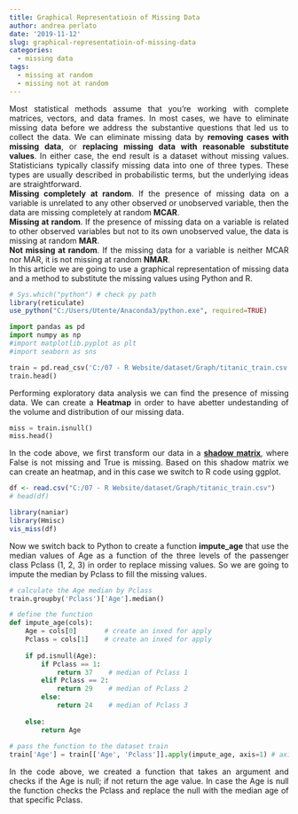 ```yaml
---
title: Graphical Representatioin of Missing Data
author: andrea perlato
date: '2019-11-12'
slug: graphical-representatioin-of-missing-data
categories:
  - missing data
tags:
  - missing at random
  - missing not at random
---
```


<style>
body {
text-align: justify}
</style>

Most statistical methods assume that you’re working with complete matrices, vectors, and data frames. In most cases, we have to eliminate missing data before we address the substantive questions that led us to collect the data. We can eliminate missing data by **removing cases with missing data**, or **replacing missing data with reasonable substitute values**. In either case, the end result is a dataset without missing values.
Statisticians typically classify missing data into one of three types. These types are usually described in probabilistic terms, but the underlying ideas are straightforward. </br>
**Missing completely at random**. If the presence of missing data on a variable is unrelated to any other observed or unobserved variable, then the data are missing completely at random **MCAR**. </br>
**Missing at random**. If the presence of missing data on a variable is related to other observed variables but not to its own unobserved value, the data is missing at random **MAR**. </br>
**Not missing at random**. If the missing data for a variable is neither MCAR nor MAR, it is not missing at random **NMAR**. </br>
In this article we are going to use a graphical representation of missing data and a method to substitute the missing values using Python and R.

```r
# Sys.which("python") # check py path
library(reticulate)
use_python("C:/Users/Utente/Anaconda3/python.exe", required=TRUE)

```

```python
import pandas as pd
import numpy as np
#import matplotlib.pyplot as plt
#import seaborn as sns

train = pd.read_csv('C:/07 - R Website/dataset/Graph/titanic_train.csv')
train.head()

```

Performing exploratory data analysis we can find the presence of missing data. We can create a **Heatmap** in order to have abetter undestanding of the volume and distribution of our missing data.

```python
miss = train.isnull()
miss.head()

```

In the code above, we first transform our data in a [**shadow matrix**](https://www.ncbi.nlm.nih.gov/pmc/articles/PMC4701517/), where False is not missing and True is missing. Based on this shadow matrix we can create an heatmap, and in this case we switch to R code using ggplot.

```r
df <- read.csv("C:/07 - R Website/dataset/Graph/titanic_train.csv")
# head(df) 

```

```r
library(naniar)
library(Hmisc)
vis_miss(df)

```

Now we switch back to Python to create a function **impute_age** that use the median values of Age as a function of the three levels of the passenger class Pclass (1, 2, 3) in order to replace missing values. So we are going to impute the median by Pclass to fill the missing values.

```python
# calculate the Age median by Pclass
train.groupby('Pclass')['Age'].median()

# define the function
def impute_age(cols):
    Age = cols[0]       # create an inxed for apply
    Pclass = cols[1]    # create an inxed for apply
    
    if pd.isnull(Age):
        if Pclass == 1:
            return 37    # median of Pclass 1
        elif Pclass == 2:
            return 29    # median of Pclass 2
        else:
            return 24    # median of Pclass 3
            
    else:
        return Age
      
# pass the function to the dataset train
train['Age'] = train[['Age', 'Pclass']].apply(impute_age, axis=1) # axis = 1 means to apply to the column


```

In the code above, we created a function that takes an argument and checks if the Age is null; if not return the age value. In case the Age is null the function checks the Pclass and replace the null with the median age of that specific Pclass. 









































